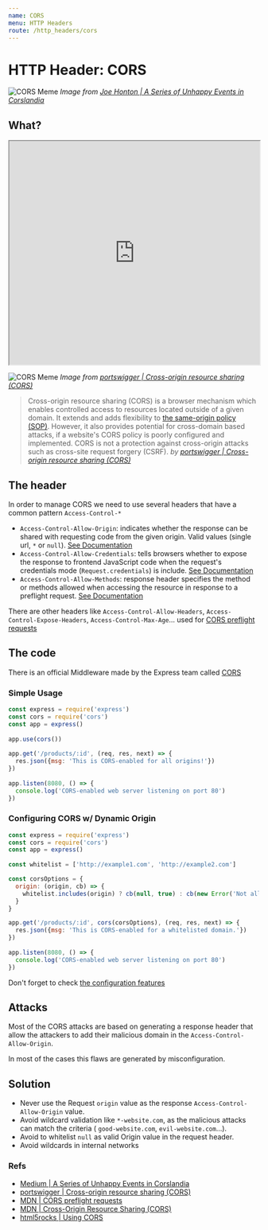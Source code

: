 ```yaml
---
name: CORS
menu: HTTP Headers
route: /http_headers/cors
---
```


# HTTP Header: CORS


![CORS Meme](../../public/meme_05.png)
_Image from [Joe Honton | A Series of Unhappy Events in Corslandia](https://medium.com/@joehonton/a-series-of-unhappy-events-in-corslandia-c7e7d1577e9e)_

## What?

<iframe width="100%" height="450"
src="https://www.youtube.com/embed/0IMz8d9Cby4">
</iframe>


![CORS Meme](../../public/cors.svg)
_Image from [portswigger | Cross-origin resource sharing (CORS)](https://portswigger.net/web-security/cors)_

> Cross-origin resource sharing (CORS) is a browser mechanism which enables controlled access to resources located outside of a given domain. It extends and adds flexibility to [the same-origin policy (SOP)](https://portswigger.net/web-security/cors/same-origin-policy). However, it also provides potential for cross-domain based attacks, if a website's CORS policy is poorly configured and implemented. CORS is not a protection against cross-origin attacks such as cross-site request forgery (CSRF).
> _by [portswigger | Cross-origin resource sharing (CORS)](https://portswigger.net/web-security/cors)_ 


## The header


In order to manage CORS we need to use several headers that have a common pattern `Access-Control-*`

- `Access-Control-Allow-Origin`: indicates whether the response can be shared with requesting code from the given origin. Valid values (single url, `*` or `null`). [See Documentation](https://developer.mozilla.org/en-US/docs/Web/HTTP/Headers/Access-Control-Allow-Origin)
- `Access-Control-Allow-Credentials`: tells browsers whether to expose the response to frontend JavaScript code when the request's credentials mode (`Request.credentials`) is include. [See Documentation](https://developer.mozilla.org/en-US/docs/Web/HTTP/Headers/Access-Control-Allow-Credentials)
- `Access-Control-Allow-Methods`: response header specifies the method or methods allowed when accessing the resource in response to a preflight request. [See Documentation](https://developer.mozilla.org/en-US/docs/Web/HTTP/Headers/Access-Control-Allow-Methods)

There are other headers like `Access-Control-Allow-Headers`, `Access-Control-Expose-Headers`, `Access-Control-Max-Age`... used for [CORS preflight requests](https://developer.mozilla.org/en-US/docs/Glossary/preflight_request)

## The code

There is an official Middleware made by the Express team called [CORS](https://www.npmjs.com/package/cors)

### Simple Usage

```js
const express = require('express')
const cors = require('cors')
const app = express()
 
app.use(cors())
 
app.get('/products/:id', (req, res, next) => {
  res.json({msg: 'This is CORS-enabled for all origins!'})
})
 
app.listen(8080, () => {
  console.log('CORS-enabled web server listening on port 80')
})
```

### Configuring CORS w/ Dynamic Origin

```js
const express = require('express')
const cors = require('cors')
const app = express()
 
const whitelist = ['http://example1.com', 'http://example2.com']

const corsOptions = {
  origin: (origin, cb) => {
    whitelist.includes(origin) ? cb(null, true) : cb(new Error('Not allowed by CORS'))
  }
}

app.get('/products/:id', cors(corsOptions), (req, res, next) => {
  res.json({msg: 'This is CORS-enabled for a whitelisted domain.'})
})
 
app.listen(8080, () => {
  console.log('CORS-enabled web server listening on port 80')
})
```

Don't forget to check [the configuration features](https://www.npmjs.com/package/cors#configuration-options)


## Attacks


Most of the CORS attacks are based on generating a response header that allow the attackers to add their malicious domain in the `Access-Control-Allow-Origin`.

In most of the cases this flaws are generated by misconfiguration.


## Solution

- Never use the Request `origin` value as the response `Access-Control-Allow-Origin` value.
- Avoid wildcard validation like `*-website.com`, as the malicious attacks can match the criteria ( `good-website.com`, `evil-website.com`...).
- Avoid to whitelist `null` as valid Origin value in the request header.
- Avoid wildcards in internal networks

### Refs

- [Medium | A Series of Unhappy Events in Corslandia](https://medium.com/@joehonton/a-series-of-unhappy-events-in-corslandia-c7e7d1577e9e)
- [portswigger | Cross-origin resource sharing (CORS)](https://portswigger.net/web-security/cors)
- [MDN | CORS preflight requests](https://developer.mozilla.org/en-US/docs/Glossary/preflight_request)
- [MDN | Cross-Origin Resource Sharing (CORS)](https://developer.mozilla.org/en-US/docs/Web/HTTP/CORS)
- [html5rocks | Using CORS](https://www.html5rocks.com/en/tutorials/cors/)
